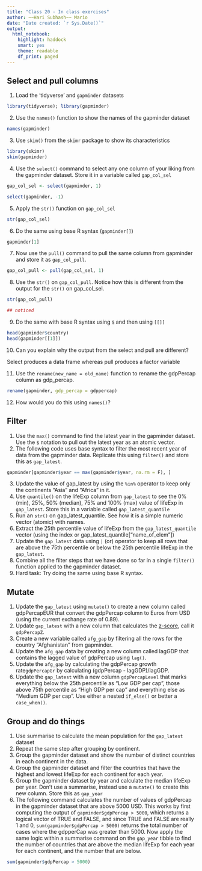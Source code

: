 ```yaml
---
title: "Class 20 - In class exercises"
author: ~~Hari Subhash~~ Mario
date: "Date created: `r Sys.Date()`"
output:
  html_notebook:
    highlight: haddock
    smart: yes
    theme: readable
    df_print: paged
---
```


## Select and pull columns

1. Load the 'tidyverse' and `gapminder` datasets

```r
library(tidyverse); library(gapminder)


```


2. Use the `names()` function to show the names of the gapminder dataset

```r
names(gapminder)
```



3. Use `skim()` from the `skimr` package to show its characteristics

```r
library(skimr)
skim(gapminder)
```


4. Use the `select()` command to select any one column of your liking from the gapminder dataset. Store it in a variable called `gap_col_sel`

```r
gap_col_sel <- select(gapminder, 1)

select(gapminder, -1)
```


5. Apply the `str()` function on `gap_col_sel`

```r
str(gap_col_sel)
```


6. Do the same using base R syntax (`gapminder[]`)

```r
gapminder[1]
```


7. Now use the `pull()` command to pull the same column from gapminder and store it as `gap_col_pull`.

```r
gap_col_pull <- pull(gap_col_sel, 1)
```


8. Use the `str()` on `gap_col_pull`. Notice how this is different from the output for the `str()` on gap_col_sel.

```r
str(gap_col_pull)

## noticed
```


9. Do the same with base R syntax using `$` and then using `[[]]`

```r
head(gapminder$country)
head(gapminder[[1]])
```


10. Can you explain why the output from the select and pull are different?

Select produces a data frame whereas pull produces a factor variable

11. Use the `rename(new_name = old_name)` function to rename the gdpPercap column as gdp_percap.

```r
rename(gapminder, gdp_percap = gdppercap)
```



12. How would you do this using `names()`?

## Filter
1. Use the `max()` command to find the latest year in the gapminder dataset. Use the `$` notation to pull out the latest year as an atomic vector.
2. The following code uses base syntax to filter the most recent year of data from the gapminder data. Replicate this using `filter()` and store this as `gap_latest`.
```r
gapminder[gapminder$year == max(gapminder$year, na.rm = F), ]
```
3. Update the value of gap_latest by using the `%in%` operator to keep only the continents "Asia" and "Africa" in it. 
4. Use `quantile()` on the lifeExp column from `gap_latest` to see the 0% (min), 25%, 50% (median), 75% and 100% (max) value of lifeExp in `gap_latest`. Store this in a variable called `gap_latest_quantile`
5. Run an `str()` on gap_latest_quantile. See how it is a simple numeric vector (atomic) with names.
6. Extract the 25th percentile value of lifeExp from the `gap_latest_quantile` vector (using the index or gap_latest_quantile["name_of_elem"])
7. Update the  `gap_latest` data using `|` (or) operator to keep all rows that are above the 75th percentile or below the 25th percentile lifeExp in the `gap_latest`.
8. Combine all the filter steps that we have done so far in a single `filter()` function applied to the gapminder dataset.
9. Hard task: Try doing the same using base R syntax.

## Mutate
1. Update the `gap_latest` using `mutate()` to create a new column called gdpPercapEUR that convert the gdpPercap column to Euros from USD (using the current exchange rate of 0.89).
2. Update  `gap_latest` with a new column that calculates the [z-score](https://en.wikipedia.org/wiki/Standard_score), call it `gdpPercapZ`.
3. Create a new variable called `afg_gap` by filtering all the rows for the country "Afghanistan" from gapminder.
4. Update the `afg_gap` data by creating a new column called lagGDP that contains the lagged value of gdpPercap using `lag()`.
5. Update the `afg_gap` by calculating the gdpPercap growth rate`gdpPercapGr` by calculating (gdpPercap - lagGDP)/lagGDP.
6. Update the `gap_latest` with a new column `gdpPercapLevel` that marks everything below the 25th percentile as "Low GDP per cap", those above 75th percentile as "High GDP per cap" and everything else as "Medium GDP per cap". Use either a nested `if_else()` or better a `case_when()`.

## Group and do things
1. Use summarise to calculate the mean population for the `gap_latest` dataset
2. Repeat the same step after grouping by continent.
3. Group the gapminder dataset and show the number of distinct countries in each continent in the data.
4. Group the gapminder dataset and filter the countries that have the highest and lowest lifeExp for each continent for each year.
5. Group the gapminder dataset by year and calculate the median lifeExp per year. Don't use a summarise, instead use a `mutate()` to create this new column. Store this as `gap_year`
6. The following command calculates the number of values of gdpPercap in the gapminder dataset that are above 5000 USD. This works by first computing the output of `gapminder$gdpPercap > 5000`, which returns a logical vector of TRUE and FALSE, and since TRUE and FALSE are really 1 and 0, `sum(gapminder$gdpPercap > 5000)` returns the total number of cases where the gdpperCap was greater than 5000. Now apply the same logic within a summarise command on the `gap_year` tibble to find the number of countries that are above the median lifeExp for each year for each continent, and the number that are below.
```r
sum(gapminder$gdpPercap > 5000)
```







